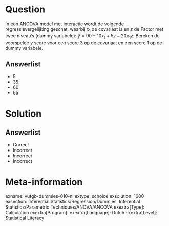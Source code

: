 Question
========

In een ANCOVA model met interactie wordt de volgende regressievergelijking geschat, waarbij $x_{1}$ de covariaat is en *z* de Factor met twee niveau’s (dummy variabele): $\hat{y} = 90-10x_{1}+5z-20x_{1}z$. Bereken de voorspelde *y* score voor een score 3 op de covariaat en een score 1 op de dummy variabele.
  
Answerlist
----------
* 5
* 35
* 60
* 65

Solution
========

Answerlist
----------
* Correct
* Incorrect
* Incorrect
* Incorrect

Meta-information
================
exname: vufgb-dummies-010-nl
extype: schoice
exsolution: 1000
exsection: Inferential Statistics/Regression/Dummies, Inferential Statistics/Parametric Techniques/ANOVA/ANCOVA
exextra[Type]: Calculation
exextra[Program]: 
exextra[Language]: Dutch
exextra[Level]: Statistical Literacy